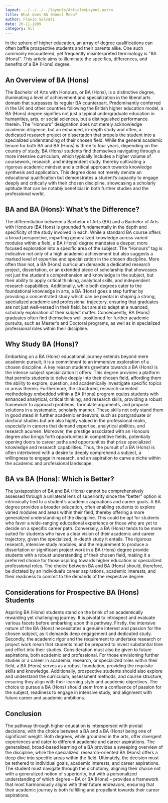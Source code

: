 ```yaml
---
layout: ../../../../layouts/ArticlesLayout.astro
title: What does BA (Hons) Mean?
author: Flavio Salvati
date: 20-11-1999
category: All
---
```



In the sphere of higher education, an array of degree qualifications can often baffle prospective students and their parents alike. One such commonly encountered, yet frequently misinterpreted terminology is "BA (Hons)". This article aims to illuminate the specifics, differences, and benefits of a BA (Hons) degree.

## An Overview of BA (Hons)

The Bachelor of Arts with Honours, or BA (Hons), is a distinctive degree, illuminating a level of achievement and specialization in the liberal arts domain that surpasses its regular BA counterpart. Predominantly conferred in the UK and other countries following the British higher education model, a BA (Hons) degree signifies not just a typical undergraduate education in humanities, arts, or social sciences, but a distinguished performance therein. The "Honours" designation does not merely acknowledge academic diligence, but an enhanced, in-depth study and often, a dedicated research project or dissertation that propels the student into a specialized understanding of their chosen field. While the general academic tenure for both BA and BA (Hons) is three to four years, depending on the country of study, BA (Hons) students find themselves navigating through a more intensive curriculum, which typically includes a higher volume of coursework, research, and independent study, thereby cultivating a rigorous academic mindset and a critical approach towards knowledge synthesis and application. This degree does not merely denote an educational qualification but demonstrates a student’s capacity to engage deeply and critically with their chosen discipline, showcasing a scholarly aptitude that can be notably beneficial in both further studies and the professional world.

## BA and BA (Hons): What’s the Difference? 

The differentiation between a Bachelor of Arts (BA) and a Bachelor of Arts with Honours (BA Hons) is grounded fundamentally in the depth and specificity of the study involved in each. While a standard BA course offers a broad perspective, imparting generalized knowledge across varied modules within a field, a BA (Hons) degree mandates a deeper, more focused exploration into a specific area of the subject. The “Honours” tag is indicative not only of a high academic achievement but also suggests a marked level of expertise and specialization in the chosen discipline. More often than not, a BA (Hons) curriculum demands a dedicated research project, dissertation, or an extended piece of scholarship that showcases not just the student's comprehension and knowledge in the subject, but their ability to apply critical thinking, analytical skills, and independent research capabilities. Additionally, while both degrees cater to the foundational knowledge in arts, a BA (Hons) goes a step further by providing a concentrated study which can be pivotal in shaping a strong, specialized academic and professional trajectory, ensuring that graduates are not just well-versed in their field, but are also adept at a nuanced, scholarly exploration of their subject matter. Consequently, BA (Hons) graduates often find themselves well-positioned for further academic pursuits, such as Master’s and Doctoral programs, as well as in specialized professional roles within their discipline.

## Why Study BA (Hons)?

Embarking on a BA (Hons) educational journey extends beyond mere academic pursuit; it is a commitment to an immersive exploration of a chosen discipline. A key reason students gravitate towards a BA (Hons) is the intense subject specialization it offers. This degree provides a platform that permits students to delve deeply into their chosen field, affording them the ability to explore, question, and academically investigate specific topics or areas therein. Furthermore, the structured, research-oriented methodology embedded within a BA (Hons) program equips students with enhanced analytical, critical thinking, and research skills, providing a robust framework to approach problems, formulate arguments, and propose solutions in a systematic, scholarly manner. These skills not only stand them in good stead in further academic endeavors, such as postgraduate or doctoral studies but are also highly valued in the professional realm, especially in careers that demand expertise, analytical abilities, and research acumen. Moreover, the prestige associated with an Honours degree also brings forth opportunities in competitive fields, potentially opening doors to career paths and opportunities that prize specialized knowledge and research capabilities. Thus, the pursuit of a BA (Hons) is often intertwined with a desire to deeply comprehend a subject, a willingness to engage in research, and an aspiration to carve a niche within the academic and professional landscape.

## BA vs BA (Hons): Which is Better?

The juxtaposition of BA and BA (Hons) cannot be comprehensively assessed through a unilateral lens of superiority since the “better” option is intrinsically tied to a student’s academic aspirations and career goals. A BA degree provides a broader education, often enabling students to explore varied modules and areas within their field, thereby offering a more generalized understanding of the discipline. This could be apt for students who favor a wide-ranging educational experience or those who are yet to decide on a specific career path. Conversely, a BA (Hons) tends to be more suited for students who have a clear vision of their academic and career trajectory, given the specialized, in-depth study it entails. The rigorous research, intensive study modules, and the requirement to produce a dissertation or significant project work in a BA (Hons) degree provide students with a robust understanding of their chosen field, making it a preferred choice for those aspiring towards higher education or specialized professional roles. The choice between BA and BA (Hons) should, therefore, be dictated by an individual’s career aspirations, academic interests, and their readiness to commit to the demands of the respective degree.

## Considerations for Prospective BA (Hons) Students

Aspiring BA (Hons) students stand on the brink of an academically rewarding yet challenging journey. It is pivotal to introspect and evaluate various facets before embarking upon this pathway. Firstly, the intensive nature of the BA (Hons) necessitates a genuine interest and passion for the chosen subject, as it demands deep engagement and dedicated study. Secondly, the academic rigor and the requirement to undertake research or project work mean that students must be prepared to invest substantial time and effort into their studies. Consideration must also be given to future aspirations, both academic and professional. For those envisioning further studies or a career in academia, research, or specialized roles within their field, a BA (Hons) serves as a robust foundation, providing the requisite skills and knowledge. Additionally, prospective students should also explore and understand the curriculum, assessment methods, and course structure, ensuring they align with their learning style and academic objectives. The choice to pursue a BA (Hons) should stem from a confluence of passion for the subject, readiness to engage in intensive study, and alignment with future career and academic ambitions.

## Conclusion

The pathway through higher education is interspersed with pivotal decisions, with the choice between a BA and a BA (Hons) being one of significant weight. Both degrees, while grounded in the arts, offer divergent experiences and cater to different academic and career aspirations. The generalized, broad-based learning of a BA provides a sweeping overview of the discipline, while the specialized, research-oriented BA (Hons) offers a deep dive into specific areas within the field. Ultimately, the decision must be tethered to individual goals, academic interests, and career aspirations. The student must navigate through the dichotomy, aligning their choice not with a generalized notion of superiority, but with a personalized understanding of which degree – BA or BA (Hons) – provides a framework that most harmoniously aligns with their future endeavors, ensuring that their academic journey is both fulfilling and propellant towards their career aspirations.
